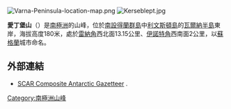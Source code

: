 [[Image:Varna-Peninsula-location-map.png|thumb]]
[[Image:Kerseblept.jpg|thumb]]

'''愛丁堡山'''（{{lang-en|Edinburgh Hill}}）是[[南極洲|南極洲]]的山峰，位於[[南設得蘭群島|南設得蘭群島]]中[[利文斯頓島|利文斯頓島]]的[[瓦爾納半島|瓦爾納半島]]東岸，海拔高度180米，處於[[雷納角|雷納角]]西北面13.15公里、[[伊諾特角|伊諾特角]]西南面2公里，以[[蘇格蘭|蘇格蘭]]城市命名。

==外部連結==
* [http://data.aad.gov.au/aadc/gaz/scar/ SCAR Composite Antarctic Gazetteer] {{WebCite|url=https://www.webcitation.org/5ug2CfC7m?url=http://data.aad.gov.au/aadc/gaz/scar/ |date=20101202140255 |dateformat=iso }}.

{{Antarctica-geo-stub}}
[[Category:南極洲山峰|Category:南極洲山峰]]